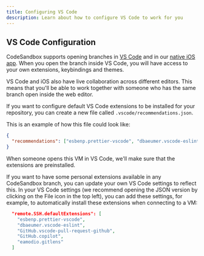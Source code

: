 ```yaml
---
title: Configuring VS Code
description: Learn about how to configure VS Code to work for you
---
```



## VS Code Configuration

CodeSandbox supports opening branches in [VS Code](https://marketplace.visualstudio.com/items?itemName=CodeSandbox-io.codesandbox-projects) and in our [native iOS app](https://apps.apple.com/us/app/codesandbox/id1423330822). When you open the branch inside VS Code, you will have access to your own extensions, keybindings and themes.

<Callout emoji="⭐">VS Code and iOS also have live collaboration across different editors. This means that you'll be able to work together with someone who has the same branch open inside the web editor.</Callout>

If you want to configure default VS Code extensions to be installed for your repository, you can create a new file called `.vscode/recommendations.json`.

This is an example of how this file could look like:

```json
{
  "recommendations": ["esbenp.prettier-vscode", "dbaeumer.vscode-eslint"]
}
```

When someone opens this VM in VS Code, we'll make sure that the extensions are preinstalled.

If you want to have some personal extensions available in any CodeSandbox branch, you can update your own VS Code settings to reflect this. In your VS Code settings (we recommend opening the JSON version by clicking on the File icon in the top left), you can add these settings, for example, to automatically install these extensions when connecting to a VM:

```json
  "remote.SSH.defaultExtensions": [
    "esbenp.prettier-vscode",
    "dbaeumer.vscode-eslint",
    "GitHub.vscode-pull-request-github",
    "GitHub.copilot",
    "eamodio.gitlens"
  ]
```